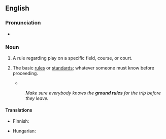 ==English==

===Pronunciation===
* {{audio|en|en-au-ground rule.ogg|Audio (AU)}}

===Noun===
{{en-noun}}

# {{lb|en|sports}} A rule regarding play on a specific field, course, or court.
# {{lb|en|idiomatic|usually|in the plural}} The basic [[rules]] or [[standards]]; whatever someone must know before proceeding.
#* {{quote-book|en|year=2012|author=Andrew Martin|title=Underground Overground: A passenger's history of the Tube|publisher=Profile Books, {{ISBN|978-1846684777}}|page=109|text=The apparent success of the City and South London triggered an avalanche of bills for Tube railways, and in 1892 a Joint Select Committee of Parliament set out some '''ground rules'''.}}
#: ''Make sure everybody knows the '''ground rules''' for the trip before they leave.''

====Translations====
{{trans-top|a rule regarding play on a specific field, course, or court}}
{{trans-mid}}
{{trans-bottom}}

{{trans-top|the basic rules or standards; whatever someone must know before proceeding}}
* Finnish: {{t|fi|perussääntö}}
{{trans-mid}}
* Hungarian: {{t+|hu|alapszabály}}
{{trans-bottom}}
